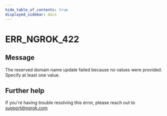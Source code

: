 ```yaml
---
hide_table_of_contents: true
displayed_sidebar: docs
---
```



# ERR_NGROK_422

## Message

The reserved domain name update failed because no values were provided. Specify at least one value.

<ErrorDetails error="err_ngrok_422" />

## Further help

If you're having trouble resolving this error, please reach out to [support@ngrok.com](mailto:support@ngrok.com?subject=Help%20with%20ERR_NGROK_422)
